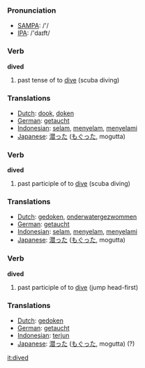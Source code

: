=== Pronunciation ===
*[[w:SAMPA|SAMPA]]: /'/
*[[w:IPA|IPA]]: /'daɪft/

=== Verb ===

'''dived'''

# past tense of to [[dive]] (scuba diving)

=== Translations ===
*[[Dutch]]: [[dook]], [[doken]]
*[[German]]: [[getaucht]]
*[[Indonesian]]: [[selam]], [[selam|menyelam]], [[selam|menyelami]]
*[[Japanese]]: [[潜った]] ([[もぐった]], mogutta)

=== Verb ===

'''dived'''

# past participle of to [[dive]] (scuba diving)

=== Translations ===
*[[Dutch]]: [[gedoken]], [[onderwatergezwommen]]
*[[German]]: [[getaucht]]
*[[Indonesian]]: [[selam]], [[selam|menyelam]], [[selam|menyelami]]
*[[Japanese]]: [[潜った]] ([[もぐった]], mogutta)


=== Verb ===

'''dived'''

# past participle of to [[dive]] (jump head-first)

=== Translations ===
*[[Dutch]]: [[gedoken]]
*[[German]]: [[getaucht]]
*[[Indonesian]]: [[terjun]]
*[[Japanese]]: [[潜った]] ([[もぐった]], mogutta) (?)

[[it:dived]]